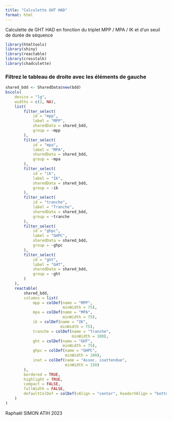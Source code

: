 ```yaml
---
title: "Calculette GHT HAD"
format: html
---
```


Calculette de GHT HAD en fonction du triplet MPP / MPA / IK et d'un seuil de durée de séquence

```r
library(htmltools)
library(shiny)
library(reactable)
library(crosstalk)
library(chadculette)
```

### Filtrez le tableau de droite avec les éléments de gauche

```r
shared_bdd <- SharedData$new(bdd)
bscols(
    device = "lg",
    widths = c(2, NA),
    list(
        filter_select(
            id = "mpp",
            label = "MPP",
            sharedData = shared_bdd,
            group = ~mpp
        ),
        filter_select(
            id = "mpa",
            label = "MPA",
            sharedData = shared_bdd,
            group = ~mpa
        ),
        filter_select(
            id = "ik",
            label = "IK",
            sharedData = shared_bdd,
            group = ~ik
        ),
        filter_select(
            id = "tranche",
            label = "Tranche",
            sharedData = shared_bdd,
            group = ~tranche
        ), 
        filter_select(
            id = "ghpc",
            label = "GHPC",
            sharedData = shared_bdd,
            group = ~ghpc
        ),
        filter_select(
            id = "ght",
            label = "GHT",
            sharedData = shared_bdd,
            group = ~ght
        )
    ),
    reactable(
        shared_bdd,
        columns = list(
            mpp = colDef(name = "MPP",
                         minWidth = 75),
            mpa = colDef(name = "MPA",
                         minWidth = 75),
            ik = colDef(name = "IK",
                        minWidth = 75),
            tranche = colDef(name = "Tranche",
                             minWidth = 100),
            ght = colDef(name = "GHT",
                         minWidth = 75),
            ghpc = colDef(name = "GHPC",
                          minWidth = 100),
            inat = colDef(name = "Assoc. inattendue",
                          minWidth = 150)
        ),
        bordered = TRUE,
        highlight = TRUE,
        compact = FALSE,
        fullWidth = FALSE,
        defaultColDef = colDef(vAlign = "center", headerVAlign = "bottom")
    )
)
```

Raphaël SIMON ATIH 2023